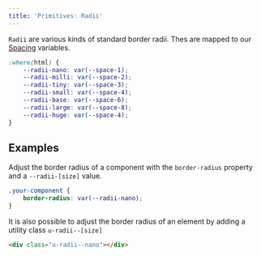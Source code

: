 ```yaml
---
title: 'Primitives: Radii'
---
```



`Radii` are various kinds of standard border radii. Thes are mapped to our [Spacing](/primitives/spacings) variables.

```css
:where(html) {
	--radii-nano: var(--space-1);
	--radii-milli: var(--space-2);
	--radii-tiny: var(--space-3);
	--radii-small: var(--space-4);
	--radii-base: var(--space-6);
	--radii-large: var(--space-8);
	--radii-huge: var(--space-4);
}
```

## Examples

Adjust the border radius of a component with the `border-radius` property and a `--radii-[size]` value.

```css
.your-component {
	border-radius: var(--radii-nano);
}
```
It is also possible to adjust the border radius of an element by adding a utility class `u-radii--[size]`

```html
<div class="u-radii--nano"></div>
```

<Grid>
	<Radius/>
</Grid>
